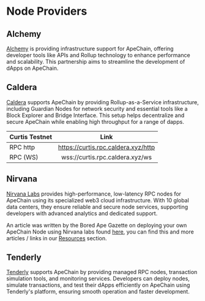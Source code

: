 
# Node Providers

## Alchemy

[Alchemy](https://www.alchemy.com/) is providing infrastructure support for ApeChain, offering developer tools like APIs and Rollup technology to enhance performance and scalability. This partnership aims to streamline the development of dApps on ApeChain.


## Caldera

[Caldera](https://www.caldera.xyz/) supports ApeChain by providing Rollup-as-a-Service infrastructure, including Guardian Nodes for network security and essential tools like a Block Explorer and Bridge Interface. This setup helps decentralize and secure ApeChain while enabling high throughput for a range of dapps. 


| Curtis Testnet| Link |    
| :------------ | :---------: 
| RPC http | https://curtis.rpc.caldera.xyz/http |
| RPC (WS)| wss://curtis.rpc.caldera.xyz/ws | 


## Nirvana


[Nirvana Labs](https://nirvanalabs.io/) provides high-performance, low-latency RPC nodes for ApeChain using its specialized web3 cloud infrastructure. With 10 global data centers, they ensure reliable and secure node services, supporting developers with advanced analytics and dedicated support​.

<Callout type="info"> An article was written by the Bored Ape Gazette on deploying your own ApeChain Node using Nirvana labs found [here](https://www.theboredapegazette.com/post/apecoin-dao-contributors-can-set-up-their-own-apechain-nodes-in-just-five-easy-steps-find-out-more), you can find this and more articles / links in our [Resources](https://docs.apechain.com/Resources) section.</Callout>



## Tenderly

[Tenderly](https://tenderly.co/) supports ApeChain by providing managed RPC nodes, transaction simulation tools, and monitoring services. Developers can deploy nodes, simulate transactions, and test their dApps efficiently on ApeChain using Tenderly's platform, ensuring smooth operation and faster development​.